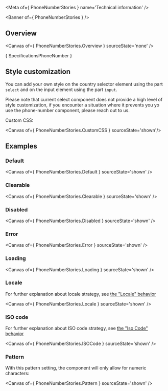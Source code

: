 
<Meta of={ PhoneNumberStories } name='Technical information' />

<Banner of={ PhoneNumberStories } />

## Overview

<Canvas of={ PhoneNumberStories.Overview } sourceState='none' />

<Markdown>{ SpecificationsPhoneNumber }</Markdown>

## Style customization

You can add your own style on the country selector element using the part `select` and on
the input element using the part `input`.

Please note that current select component does not provide a high level of style customization, if you encounter
a situation where it prevents you yo use the phone-number component, please reach out to us.

Custom CSS:

<Canvas of={ PhoneNumberStories.CustomCSS } sourceState='shown'/>

## Examples

### Default

<Canvas of={ PhoneNumberStories.Default } sourceState='shown' />

### Clearable

<Canvas of={ PhoneNumberStories.Clearable } sourceState='shown' />

### Disabled

<Canvas of={ PhoneNumberStories.Disabled } sourceState='shown' />

### Error

<Canvas of={ PhoneNumberStories.Error } sourceState='shown' />

### Loading

<Canvas of={ PhoneNumberStories.Loading } sourceState='shown' />

### Locale

For further explanation about locale strategy, see [the "Locale" behavior](?path=/docs/ods-components-form-phone-number--documentation#locale)

<Canvas of={ PhoneNumberStories.Locale } sourceState='shown' />

### ISO code

For further explanation about ISO code strategy, see [the "Iso Code" behavior](?path=/docs/ods-components-form-phone-number--documentation#iso-code)

<Canvas of={ PhoneNumberStories.ISOCode } sourceState='shown' />

### Pattern

With this pattern setting, the component will only allow for numeric characters:

<Canvas of={ PhoneNumberStories.Pattern } sourceState='shown' />
